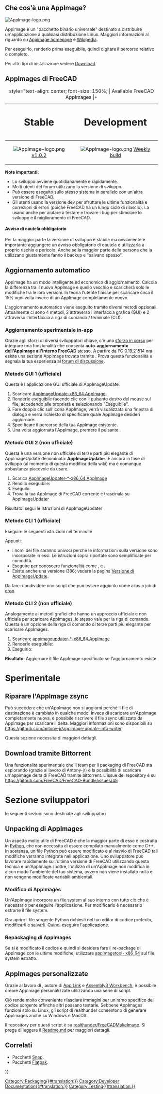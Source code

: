<languages/>

{{TOCright}}

<span id="What_is_an_AppImage?"></span>
== Che cos'è una AppImage? ==

[[Image:AppImage-logo.png|link=https://appimage.org]] {{Emphasis|Impacchetta una volta ed esegui ovunque. Raggiungi gli utenti su tutte le principali distribuzioni desktop Linux.}}

AppImage è un "pacchetto binario universale" destinato a distribuire un'applicazione a qualsiasi distribuzione Linux. Maggiori informazioni al riguardo su [https://appimage.org Appimage homepage] e [https://en.wikipedia.org/wiki/AppImage Wikipedia].

Per eseguirlo, renderlo prima eseguibile, quindi digitare il percorso relativo o completo.

{{Code|code=
chmod +x FreeCAD_xxx-x86_64.AppImage
./FreeCAD_xxx-x86_64.AppImage
}}

Per altri tipi di installazione vedere [[Download/it|Download]].

<span id="FreeCAD_AppImages"></span>
==AppImages di FreeCAD==

{| class="wikitable" style="margin-left: auto; margin-right: auto; border: none;"
|+ style="text-align: center; font-size: 150%; | Available FreeCAD AppImages
|+
! style="text-align: center; font-size: 200%;" | Stable
! style="text-align: center; font-size: 200%;" | Development
|-
| style="text-align: center;" | [[Image:AppImage-logo.png|link=https://github.com/FreeCAD/FreeCAD-Bundle/releases/tag/1.0.2]] [https://github.com/FreeCAD/FreeCAD-Bundle/releases/tag/1.0.2 v1.0.2]
| style="text-align: center;" | [[Image:AppImage-logo.png|link=https://github.com/FreeCAD/FreeCAD-Bundle/releases/tag/weekly-builds]] [https://github.com/FreeCAD/FreeCAD-Bundle/releases/tag/weekly-builds Weekly build]
|}

'''Note importanti:'''
* Lo sviluppo avviene quotidianamente e rapidamente.
* Molti utenti del forum utilizzano la versione di sviluppo. 
* Può essere eseguito sullo stesso sistema in parallelo con un'altra versione di FreeCAD. 
* Gli utenti usano la versione dev per sfruttare le ultime funzionalità e correzioni di errori (poiché FreeCAD ha un lungo ciclo di rilascio). La usano anche per aiutare a testare e trovare i bug per stimolare lo sviluppo e il miglioramento di FreeCAD. 

<span id="Obligatory_Word_of_Caution"></span>
==== Avviso di cautela obbligatorio ====

Per la maggior parte la versione di sviluppo è stabile ma ovviamente è importante aggiungere un avviso obbligatorio di cautela e utilizzarla a proprio rischio e pericolo. Anche se la maggior parte delle persone che la utilizzano giustamente fanno il backup e "salvano spesso".

<span id="Automatic_updating"></span>
== Aggiornamento automatico ==

AppImage ha un modo intelligente ed economico di aggiornamento. Calcola la differenza tra il nuovo AppImage e quello vecchio e scaricherà solo le modifiche tra le loro versioni. In teoria l'utente finisce per scaricare circa il 15% ogni volta invece di un AppImage completamente nuovo.

L'aggiornamento automatico viene eseguito tramite diversi metodi opzionali. Attualmente ci sono 4 metodi, 2 attraverso l'interfaccia grafica (GUI) e 2 attraverso l'interfaccia a riga di comando / terminale (CLI).

<span id="Experimental_in-app_updating"></span>
=== Aggiornamento sperimentale in-app ===

Grazie agli sforzi di diversi sviluppatori chiave, c'è uno [https://forum.freecad.org/viewtopic.php?f=8&t=44324 sforzo in corso] per integrare una funzionalità che consenta '''auto-aggiornamento dell'AppImage all'interno FreeCAD''' stesso. A partire da FC 0.19.21514 ora esiste una sezione AppImage trovata tramite {{MenuCommand|Modifica → Preferenze → AppImage}}. Prova questa funzionalità e segnala la tua esperienza al [https://forum.freecad.org/viewtopic.php?f=8&t=44324 forum di discussione].

<span id="GUI_method_1_(official)"></span>
=== Metodo GUI 1 (ufficiale) ===

Questa è l'applicazione GUI ufficiale di AppImageUpdate.
# Scaricare [https://github.com/AppImage/AppImageUpdate/releases/download/continuous/AppImageUpdate-x86_64.AppImage AppImageUpdate-x86_64.AppImage].
# Renderlo eseguibile facendo clic con il pulsante destro del mouse sul file, accedendo alle proprietà e selezionando "Eseguibile".
# Fare doppio clic sull'icona AppImage, verrà visualizzata una finestra di dialogo e verrà richiesto di specificare quale AppImage desideri aggiornare.
# Specificare il percorso della tua AppImage esistente.
# Una volta aggiornata l'AppImage, premere il pulsante {{Button|Eseguire l'AppImage aggiornata}}.

<span id="GUI_method_2_(unofficial)"></span>
=== Metodo GUI 2 (non ufficiale) ===

Questa è una versione non ufficiale di terze parti più elegante di AppImageUpdate denominata: '''AppImageUpdater'''. È ancora in fase di sviluppo (al momento di questa modifica della wiki) ma è comunque abbastanza piacevole da usare.
# Scarica [https://github.com/antony-jr/AppImageUpdater/releases/tag/continuous AppImageUpdater-*-x86_64.AppImage]
# Rendilo eseguibile: {{Code|code=chmod +x AppImageUpdater*-x86_64.AppImage}}
# Eseguilo: {{Code|code=source AppImageUpdater*-x86_64.AppImage}}
# Trova la tua AppImage di FreeCAD corrente e trascinala su AppImageUpdater
Risultato: segui le istruzioni di AppImageUpdater

<span id="CLI_method_1_(official)"></span>
=== Metodo CLI 1 (ufficiale) ===

Eseguire le seguenti istruzioni nel terminale

{{Code|code=
wget https://github.com/AppImage/AppImageUpdate/releases/download/continuous/appimageupdatetool-x86_64.AppImage
chmod +x ./appimageupdatetool-x86_64.AppImage
./appimageupdatetool.AppImage path/to/old/FreeCAD.AppImage
chmod +x path/to/updated/FreeCAD.AppImage
./path/to/updated/FreeCAD.AppImage
}}

Appunti:
* I nomi dei file saranno univoci perché le informazioni sulla versione sono incorporate in essi. Le istruzioni sopra riportate sono semplificate per comodità.
* Eseguire {{incode|./appimageupdatetool-x86_64.AppImage --help}} per conoscere funzionalità come {{incode|--remove-old}}, {{incode|--overwrite}} e {{incode|- -autoaggiornamento}}.
* Esiste anche una versione i386; vedere la pagina [https://github.com/AppImage/AppImageUpdate/releases Versione di AppImageUpdate].

Da fare: condividere uno script che può essere aggiunto come alias o job di [https://en.wikipedia.org/wiki/Cron cron].

<span id="CLI_method_2_(unofficial)"></span>
=== Metodo CLI 2 (non ufficiale) ===

Analogamente ai metodi grafici che hanno un approccio ufficiale e non ufficiale per scaricare AppImages, lo stesso vale per la riga di comando. Questa è un'opzione della riga di comando di terze parti più elegante per scaricare AppImages.

# Scaricare [https://github.com/antony-jr/AppImageUpdater/releases/tag/continuous-cli appimageupdater-*-x86_64.AppImage]
# Renderlo eseguibile: {{Code|code=chmod +x appimageupdater*-x86_64.AppImage}}
# Eseguirlo: {{Code|code=source appimageupdater*-x86_64.AppImage /path/to/old/FreeCAD-AppImage.AppImage}}
'''Risultato''': Aggiornare il file AppImage specificato se l'aggiornamento esiste


<span id="Experimental"></span>
= Sperimentale =

<span id="Fixing_AppImage_zsync"></span>
== Riparare l'AppImage zsync ==

Può succedere che un'AppImage non si aggiorni perché il file di destinazione è cambiato in qualche modo. Invece di scaricare un'AppImage completamente nuova, è possibile riscrivere il file zsync utilizzato da AppImage per scaricare il delta. Maggiori informazioni sono disponibili su https://github.com/antony-jr/appimage-update-info-writer. 

Questa sezione necessita di maggiori dettagli.

<span id="Downloading_via_Bittorrent"></span>
== Download tramite Bittorrent ==

Una funzionalità sperimentale che il team per il packaging di FreeCAD sta esplorando (grazie al lavoro di Antony-jr) è la possibilità di scaricare un'appimage delta di FreeCAD tramite bittorrent. L'issue del repository è su https://github.com/FreeCAD/FreeCAD-Bundle/issues/49

<span id="Developer_Section"></span>
= Sezione sviluppatori =

{{Emphasis|Nota:}} le seguenti sezioni sono destinate agli sviluppatori 

<span id="Unpacking_AppImages"></span>
== Unpacking di AppImages ==

Un aspetto molto utile di FreeCAD è che la maggior parte di esso è costruita in [[Python/it|Python]], che non necessita di essere compilato manualmente come C++. In sostanza, un file Python può essere modificato e al riavvio di FreeCAD tali modifiche verranno integrate nell'applicazione. Uno sviluppatore può lavorare rapidamente sull'ultima versione di FreeCAD utilizzando questa tecnica e un'AppImage. Inoltre, l'utilizzo di un'AppImage non modifica in alcun modo l'ambiente del tuo sistema, ovvero non viene installato nulla e non vengono modificate variabili ambientali.

<span id="Modifying_AppImages"></span>
=== Modifica di AppImages ===

Un'AppImage incorpora un file system al suo interno con tutto ciò che è necessario per eseguire l'applicazione. Per modificarlo è necessario estrarre il file system.

{{Code|code=
./FreeCAD_xxx.AppImage --appimage-extract
cd squashfs-root/
}}

Ora aprire i file sorgente Python richiesti nel tuo editor di codice preferito, modificarli e salvarli. Quindi eseguire l'applicazione.

{{Code|code=
./AppRun
}}

<span id="Repackaging_AppImages"></span>
=== Repackaging di AppImages ===

Se si è modificato il codice e quindi si desidera fare il re-package di AppImage con le ultime modifiche, utilizzare [https://github.com/AppImage/AppImageKit/releases/download/continuous/appimagetool-x86_64.AppImage appimagetool- x86_64] sul file system estratto.

{{Code|code=
cd ..
wget "https://github.com/AppImage/AppImageKit/releases/download/continuous/appimagetool-x86_64.AppImage"
chmod +x appimagetool-x86_64.AppImage
./appimagetool-x86_64.AppImage squashfs-root
}}

<span id="Personalized_AppImages"></span>
== AppImages personalizzate ==

Grazie al lavoro di {{Emphasis|realthunder}}, autore di [[App_Link/it|App Link]] e [[Assembly3_Workbench/it|Assembly3 Workbench]], è possibile creare AppImage personalizzate utilizzando una serie di script.

Ciò rende molto conveniente rilasciare immagini per un ramo specifico del codice sorgente affinché altri possano testarle. Sebbene AppImages funzioni solo su Linux, gli script di realthunder consentono di generare AppImages anche su Windows e MacOS.

Il repository per questi script è su [https://github.com/realthunder/FreeCADMakeImage realthunder/FreeCADMakeImage]. Si prega di leggere il [https://github.com/realthunder/FreeCADMakeImage/blob/master/Readme.md Readme.md] per maggiori dettagli.

<span id="Related"></span>
== Correlati ==

* Pacchetti [[Ubuntu_Snap/it|Snap]].
* Pacchetti [[Flatpak/it|Flatpak]].


[[Category:Packaging{{#translation:}}]]
[[Category:Developer Documentation{{#translation:}}]]
[[Category:Testing{{#translation:}}]]
{{Userdocnavi{{#translation:}}}}